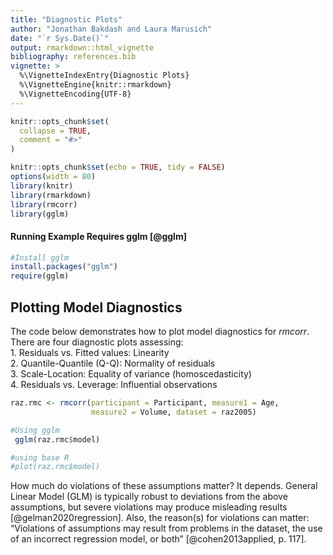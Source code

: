 ---
title: "Diagnostic Plots"
author: "Jonathan Bakdash and Laura Marusich"
date: "`r Sys.Date()`"
output: rmarkdown::html_vignette
bibliography: references.bib 
vignette: >
  %\VignetteIndexEntry{Diagnostic Plots}
  %\VignetteEngine{knitr::rmarkdown}
  %\VignetteEncoding{UTF-8}
---

```{r, include = FALSE}
knitr::opts_chunk$set(
  collapse = TRUE,
  comment = "#>"
)
```

```{r setup, include=FALSE}
knitr::opts_chunk$set(echo = TRUE, tidy = FALSE)
options(width = 80)
library(knitr)
library(rmarkdown)
library(rmcorr) 
library(gglm) 

```

#### Running Example Requires gglm [@gglm]
```{r, eval = FALSE}
#Install gglm
install.packages("gglm")
require(gglm)
```

## Plotting Model Diagnostics 
The code below demonstrates how to plot model diagnostics for *rmcorr*.
There are four diagnostic plots assessing:
<br>
1. Residuals vs. Fitted values: Linearity
<br>
2. Quantile-Quantile (Q-Q): Normality of residuals
<br>
3. Scale-Location: Equality of variance (homoscedasticity)
<br>
4. Residuals vs. Leverage: Influential observations

```{r}
raz.rmc <- rmcorr(participant = Participant, measure1 = Age, 
                  measure2 = Volume, dataset = raz2005) 

#Using gglm
 gglm(raz.rmc$model)

#using base R 
#plot(raz.rmc$model)
```

How much do violations of these assumptions matter? It depends. General Linear Model (GLM) is typically robust to deviations from the above assumptions, but severe violations may produce misleading results [@gelman2020regression]. Also, the reason(s) for violations can matter: "Violations of assumptions may result from problems in the dataset, the use of an incorrect regression model, or both" [@cohen2013applied, p. 117].  